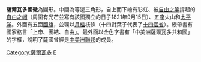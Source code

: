 {{Infobox coat of arms
|name             = 萨尔瓦多国徽
|image            = Coat of arms of El Salvador.svg
|image_width      = 250
|middle           = Seal of the President of El Salvador.svg
|middle_width     = 150
|middle_caption   = [[萨尔瓦多总统|萨尔瓦多总统]]徽章
|lesser           = 
|lesser_width     = 
|lesser_caption   = 
|armiger          = [[萨尔瓦多共和国|萨尔瓦多共和国]]
|year_adopted     = 1912年9月15日
|crest            = 
|torse            = 
|shield           = 
|supporters       = 
|compartment      = 
|motto            = '''Dios, Unión, Libertad''' <br> "God, Union, Liberty"
|orders           = 
|other_elements   = 
|earlier_versions = 
|use              = 
}}
'''薩爾瓦多國徽'''為圓形。中間為等邊三角形，自上而下繪有彩虹、被[[自由之竿|自由之竿]]撐起的[[自由之帽|自由之帽]]（周圍有光芒並寫有該國獨立的日子1821年9月15日）、五座火山和[[太平洋|太平洋]]。外面有五面[[薩爾瓦多國旗|國旗]]，並環以[[月桂|月桂]]枝條（十四對葉子代表了[[薩爾瓦多行政區劃|十四個省]]）。綬帶書有國家格言「上帝、團結、自由」。最外面以金色字書有「中美洲薩爾瓦多共和國」的字樣，說明了薩國曾經是[[中美洲聯邦|中美洲聯邦]]的成員。
{{Gallery
|File:Escudo de las Provincias Unidas del Centro de América.svg|中美洲联邦共和国 (1823-1825)
|File:Escudo de la República Federal de Centro América.svg|[[中美洲联邦共和国|中美洲联邦共和国]] (1825-1841)
|File:Escudo de la Representación Nacional de Centroamérica.svg|中美洲国家代表处 (1851-1853)
|File:Coat of arms of the Greater Republic of Central America (1898).svg|[[中美洲联邦共和国|大中美洲共和国]] (1895-1898)
|File:Escudo de El Salvador (1877-1912).svg|萨尔瓦多共和国 (1877-1912)
|File:Coat of arms of El Salvador.svg|萨尔瓦多共和国 (1912–至今)
}}
{{National Symbols of El Salvador}}
{{美洲题目|国徽}}

[[Category:薩爾瓦多|Category:薩爾瓦多]]
[[Category:國徽|E]]